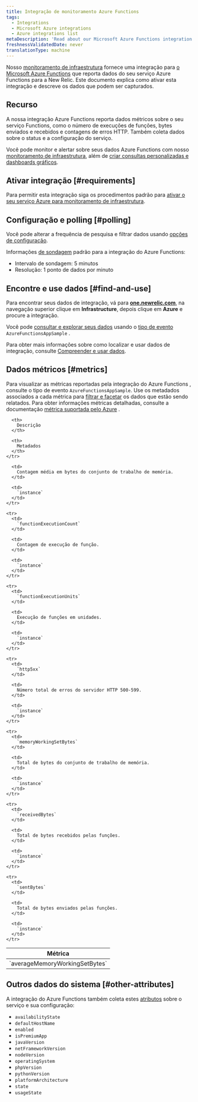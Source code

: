 ```yaml
---
title: Integração de monitoramento Azure Functions
tags:
  - Integrations
  - Microsoft Azure integrations
  - Azure integrations list
metaDescription: 'Read about our Microsoft Azure Functions integration: what data it reports, and how to enable it.'
freshnessValidatedDate: never
translationType: machine
---
```


Nosso [monitoramento de infraestrutura](/docs/infrastructure) fornece uma integração para [o Microsoft Azure Functions](https://azure.microsoft.com/en-us/services/functions/) que reporta dados do seu serviço Azure Functions para a New Relic. Este documento explica como ativar esta integração e descreve os dados que podem ser capturados.

## Recurso

A nossa integração Azure Functions reporta dados métricos sobre o seu serviço Functions, como o número de execuções de funções, bytes enviados e recebidos e contagens de erros HTTP. Também coleta dados sobre o status e a configuração do serviço.

Você pode monitor e alertar sobre seus dados Azure Functions com nosso [monitoramento de infraestrutura](/docs/infrastructure), além de [criar consultas personalizadas e dashboards gráficos](/docs/using-new-relic/data/understand-data/query-new-relic-data).

## Ativar integração [#requirements]

Para permitir esta integração siga os procedimentos padrão para [ativar o seu serviço Azure para monitoramento de infraestrutura](/docs/infrastructure/microsoft-azure-integrations/getting-started/activate-azure-integrations).

## Configuração e polling [#polling]

Você pode alterar a frequência de pesquisa e filtrar dados usando [opções de configuração](/docs/integrations/new-relic-integrations/getting-started/configure-polling-frequency-data-collection-cloud-integrations).

Informações [de sondagem](/docs/infrastructure/microsoft-azure-integrations/azure-integrations-list/azure-polling-intervals-infrastructure-integrations) padrão para a integração do Azure Functions:

* Intervalo de sondagem: 5 minutos
* Resolução: 1 ponto de dados por minuto

## Encontre e use dados [#find-and-use]

Para encontrar seus dados de integração, vá para <DoNotTranslate>**[one.newrelic.com](https://one.newrelic.com/all-capabilities)**</DoNotTranslate>, na navegação superior clique em <DoNotTranslate>**Infrastructure**</DoNotTranslate>, depois clique em <DoNotTranslate>**Azure**</DoNotTranslate> e procure a integração.

Você pode [consultar e explorar seus dados](/docs/using-new-relic/data/understand-data/query-new-relic-data) usando o [tipo de evento](/docs/data-apis/understand-data/new-relic-data-types/#event-data) `AzureFunctionsAppSample` .

Para obter mais informações sobre como localizar e usar dados de integração, consulte [Compreender e usar dados](/docs/infrastructure/integrations/find-use-infrastructure-integration-data).

## Dados métricos [#metrics]

Para visualizar as métricas reportadas pela integração do Azure Functions , consulte o tipo de evento `AzureFunctionsAppSample`. Use os metadados associados a cada métrica para [filtrar e facetar](/docs/infrastructure/integrations-getting-started/getting-started/understand-integration-data-data-types#metric) os dados que estão sendo relatados. Para obter informações métricas detalhadas, consulte a documentação [métrica suportada pelo Azure](https://docs.microsoft.com/en-us/azure/azure-monitor/platform/metrics-supported#microsoftwebsites-functions) .

<table>
  <thead>
    <tr>
      <th style={{ width: "290px" }}>
        Métrica
      </th>

      <th>
        Descrição
      </th>

      <th>
        Metadados
      </th>
    </tr>
  </thead>

  <tbody>
    <tr>
      <td>
        `averageMemoryWorkingSetBytes`
      </td>

      <td>
        Contagem média em bytes do conjunto de trabalho de memória.
      </td>

      <td>
        `instance`
      </td>
    </tr>

    <tr>
      <td>
        `functionExecutionCount`
      </td>

      <td>
        Contagem de execução de função.
      </td>

      <td>
        `instance`
      </td>
    </tr>

    <tr>
      <td>
        `functionExecutionUnits`
      </td>

      <td>
        Execução de funções em unidades.
      </td>

      <td>
        `instance`
      </td>
    </tr>

    <tr>
      <td>
        `http5xx`
      </td>

      <td>
        Número total de erros do servidor HTTP 500-599.
      </td>

      <td>
        `instance`
      </td>
    </tr>

    <tr>
      <td>
        `memoryWorkingSetBytes`
      </td>

      <td>
        Total de bytes do conjunto de trabalho de memória.
      </td>

      <td>
        `instance`
      </td>
    </tr>

    <tr>
      <td>
        `receivedBytes`
      </td>

      <td>
        Total de bytes recebidos pelas funções.
      </td>

      <td>
        `instance`
      </td>
    </tr>

    <tr>
      <td>
        `sentBytes`
      </td>

      <td>
        Total de bytes enviados pelas funções.
      </td>

      <td>
        `instance`
      </td>
    </tr>
  </tbody>
</table>

## Outros dados do sistema [#other-attributes]

A integração do Azure Functions também coleta estes [atributos](/docs/accounts-partnerships/education/getting-started-new-relic/glossary#attribute) sobre o serviço e sua configuração:

* `availabilityState`
* `defaultHostName`
* `enabled`
* `isPremiumApp`
* `javaVersion`
* `netFrameworkVersion`
* `nodeVersion`
* `operatingSystem`
* `phpVersion`
* `pythonVersion`
* `platformArchitecture`
* `state`
* `usageState`